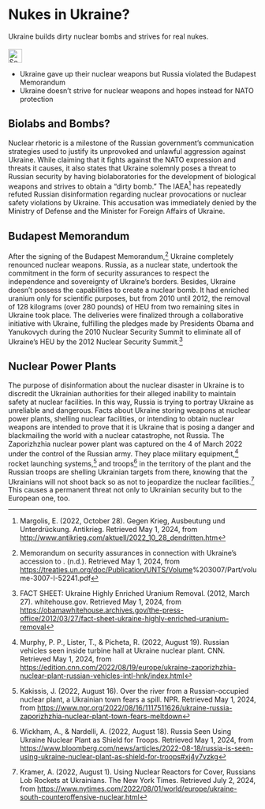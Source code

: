 # Nukes in Ukraine? {#sec-nukes-ukraine}

::: {.callout-caution title=„Myth“}
Ukraine builds dirty nuclear bombs and strives for real nukes.
[<br></br>![Search for topic in EUvsDisinfo](../all_common_img/EUvsDisinfo_400x240.jpg){height=2em}](https://euvsdisinfo.eu/disinformation-cases/?text=(Ukraine%7CKyiv%7CKiev)%20(dirty%20bomb%7C(nukes%7Cnuclear))&sort=relevance)
:::

::: {.callout-tip title=„Truth“}
- Ukraine gave up their nuclear weapons but Russia violated the Budapest Memorandum
- Ukraine doesn't strive for nuclear weapons and hopes instead for NATO protection
:::

## Biolabs and Bombs?

Nuclear rhetoric is a milestone of the Russian government's communication strategies used to justify its unprovoked and unlawful aggression against Ukraine. While claiming that it fights against the NATO expression and threats it causes, it also states that Ukraine solemnly poses a threat to Russian security by having biolaboratories for the development of biological weapons and strives to obtain a “dirty bomb.” The IAEA[^nukes-ukraine-1] has repeatedly refuted Russian disinformation regarding nuclear provocations or nuclear safety violations by Ukraine. This accusation was immediately denied by the Ministry of Defense and the Minister for Foreign Affairs of Ukraine.  

## Budapest Memorandum

After the signing of the Budapest Memorandum,[^nukes-ukraine-2] Ukraine completely renounced nuclear weapons. Russia, as a nuclear state, undertook the commitment in the form of security assurances to respect the independence and sovereignty of Ukraine’s borders. Besides, Ukraine doesn’t possess the capabilities to create a nuclear bomb. It had enriched uranium only for scientific purposes, but from 2010 until 2012, the removal of 128 kilograms (over 280 pounds) of HEU from two remaining sites in Ukraine took place. The deliveries were finalized through a collaborative initiative with Ukraine, fulfilling the pledges made by Presidents Obama and Yanukovych during the 2010 Nuclear Security Summit to eliminate all of Ukraine’s HEU  by the 2012 Nuclear Security Summit.[^nukes-ukraine-3]

## Nuclear Power Plants

The purpose of disinformation about the nuclear disaster in Ukraine is to discredit the Ukrainian authorities for their alleged inability to maintain safety at nuclear facilities. In this way, Russia is trying to portray Ukraine as unreliable and dangerous. Facts about Ukraine storing weapons at nuclear power plants, shelling nuclear facilities, or intending to obtain nuclear weapons are intended to prove that it is Ukraine that is posing a danger and blackmailing the world with a nuclear catastrophe, not Russia. The Zaporizhzhia nuclear power plant was captured on the 4 of March 2022  under the control of the Russian army. They place military equipment,[^nukes-ukraine-4] rocket launching systems,[^nukes-ukraine-5] and troops[^nukes-ukraine-6] in the territory of the plant and the Russian troops are shelling Ukrainian targets from there, knowing that the Ukrainians will not shoot back so as not to jeopardize the nuclear facilities.[^nukes-ukraine-7] This causes a permanent threat not only to Ukrainian security but to the European one, too. 


[^nukes-ukraine-1]:  Margolis, E. (2022, October 28). Gegen Krieg, Ausbeutung und Unterdrückung. Antikrieg. Retrieved May 1, 2024, from [http://www.antikrieg.com/aktuell/2022\_10\_28\_dendritten.htm](http://www.antikrieg.com/aktuell/2022_10_28_dendritten.htm) 

[^nukes-ukraine-2]: Memorandum on security assurances in connection with Ukraine’s accession to . (n.d.). Retrieved May 1, 2024, from [https://treaties.un.org/doc/Publication/UNTS/Volume](https://treaties.un.org/doc/Publication/UNTS/Volume)%203007/Part/volume-3007-I-52241.pdf

[^nukes-ukraine-3]:  FACT SHEET: Ukraine Highly Enriched Uranium Removal. (2012, March 27). whitehouse.gov. Retrieved May 1, 2024, from [https://obamawhitehouse.archives.gov/the-press-office/2012/03/27/fact-sheet-ukraine-highly-enriched-uranium-removal](https://obamawhitehouse.archives.gov/the-press-office/2012/03/27/fact-sheet-ukraine-highly-enriched-uranium-removal)

[^nukes-ukraine-4]:  Murphy, P. P., Lister, T., & Picheta, R. (2022, August 19). Russian vehicles seen inside turbine hall at Ukraine nuclear plant. CNN. Retrieved May 1, 2024, from [https://edition.cnn.com/2022/08/19/europe/ukraine-zaporizhzhia-nuclear-plant-russian-vehicles-intl-hnk/index.html](https://edition.cnn.com/2022/08/19/europe/ukraine-zaporizhzhia-nuclear-plant-russian-vehicles-intl-hnk/index.html) 

[^nukes-ukraine-5]:  Kakissis, J. (2022, August 16). Over the river from a Russian-occupied nuclear plant, a Ukrainian town fears a spill. NPR. Retrieved May 1, 2024, from [https://www.npr.org/2022/08/16/1117511626/ukraine-russia-zaporizhzhia-nuclear-plant-town-fears-meltdown](https://www.npr.org/2022/08/16/1117511626/ukraine-russia-zaporizhzhia-nuclear-plant-town-fears-meltdown) 

[^nukes-ukraine-6]:  Wickham, A., & Nardelli, A. (2022, August 18). Russia Seen Using Ukraine Nuclear Plant as Shield for Troops. Retrieved May 1, 2024, from [https://www.bloomberg.com/news/articles/2022-08-18/russia-is-seen-using-ukraine-nuclear-plant-as-shield-for-troops\#xj4y7vzkg](https://www.bloomberg.com/news/articles/2022-08-18/russia-is-seen-using-ukraine-nuclear-plant-as-shield-for-troops#xj4y7vzkg) 

[^nukes-ukraine-7]:  Kramer, A. (2022, August 1). Using Nuclear Reactors for Cover, Russians Lob Rockets at Ukrainians. The New York Times. Retrieved July 2, 2024, from [https://www.nytimes.com/2022/08/01/world/europe/ukraine-south-counteroffensive-nuclear.html](https://www.nytimes.com/2022/08/01/world/europe/ukraine-south-counteroffensive-nuclear.html)


